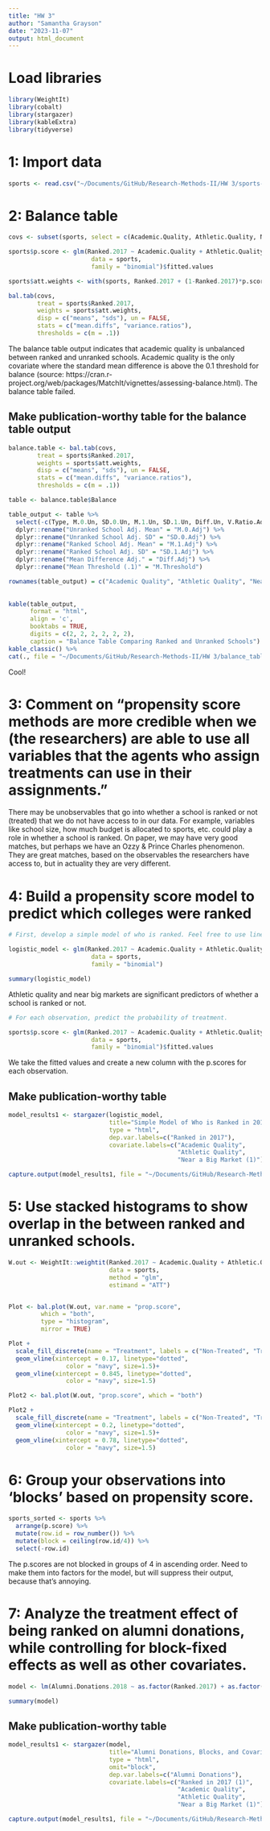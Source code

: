 ```yaml
---
title: "HW 3"
author: "Samantha Grayson"
date: "2023-11-07"
output: html_document
---
```


# Load libraries

```r
library(WeightIt)
library(cobalt)
library(stargazer)
library(kableExtra)
library(tidyverse)
```


# 1: Import data

```r
sports <- read.csv("~/Documents/GitHub/Research-Methods-II/HW 3/sports-and-education.csv")
```


# 2: Balance table

```r
covs <- subset(sports, select = c(Academic.Quality, Athletic.Quality, Near.Big.Market))

sports$p.score <- glm(Ranked.2017 ~ Academic.Quality + Athletic.Quality + Near.Big.Market,
                       data = sports,
                       family = "binomial")$fitted.values

sports$att.weights <- with(sports, Ranked.2017 + (1-Ranked.2017)*p.score/(1-p.score))

bal.tab(covs, 
        treat = sports$Ranked.2017, 
        weights = sports$att.weights,
        disp = c("means", "sds"), un = FALSE, 
        stats = c("mean.diffs", "variance.ratios"),
        thresholds = c(m = .1))

```

The balance table output indicates that academic quality is unbalanced between ranked and unranked schools. Academic quality is the only covariate where the standard mean difference is above the 0.1 threshold for balance (source: https://cran.r-project.org/web/packages/MatchIt/vignettes/assessing-balance.html). The balance table failed.


## Make publication-worthy table for the balance table output

```r
balance.table <- bal.tab(covs, 
        treat = sports$Ranked.2017, 
        weights = sports$att.weights,
        disp = c("means", "sds"), un = FALSE, 
        stats = c("mean.diffs", "variance.ratios"),
        thresholds = c(m = .1))

table <- balance.table$Balance

table_output <- table %>% 
  select(-c(Type, M.0.Un, SD.0.Un, M.1.Un, SD.1.Un, Diff.Un, V.Ratio.Adj, V.Ratio.Un)) %>% 
  dplyr::rename("Unranked School Adj. Mean" = "M.0.Adj") %>% 
  dplyr::rename("Unranked School Adj. SD" = "SD.0.Adj") %>% 
  dplyr::rename("Ranked School Adj. Mean" = "M.1.Adj") %>% 
  dplyr::rename("Ranked School Adj. SD" = "SD.1.Adj") %>% 
  dplyr::rename("Mean Difference Adj." = "Diff.Adj") %>% 
  dplyr::rename("Mean Threshold (.1)" = "M.Threshold") 

rownames(table_output) = c("Academic Quality", "Athletic Quality", "Near a Big Market")
  
  
kable(table_output,
      format = "html",
      align = 'c',
      booktabs = TRUE,
      digits = c(2, 2, 2, 2, 2, 2),
      caption = "Balance Table Comparing Ranked and Unranked Schools") %>%
kable_classic() %>% 
cat(., file = "~/Documents/GitHub/Research-Methods-II/HW 3/balance_table_output.html")

```

Cool!

# 3: Comment on "propensity score methods are more credible when we (the researchers) are able to use all variables that the agents who assign treatments can use in their assignments."

There may be unobservables that go into whether a school is ranked or not (treated) that we do not have access to in our data. For example, variables like school size, how much budget is allocated to sports, etc. could play a role in whether a school is ranked. On paper, we may have very good matches, but perhaps we have an Ozzy & Prince Charles phenomenon. They are great matches, based on the observables the researchers have access to, but in actuality they are very different. 


# 4: Build a propensity score model to predict which colleges were ranked

```r
# First, develop a simple model of who is ranked. Feel free to use linear or logistic regression. Output the coefficients of this model, so that you can show which factors predict (and which don't).

logistic_model <- glm(Ranked.2017 ~ Academic.Quality + Athletic.Quality + as.factor(Near.Big.Market),
                       data = sports,
                       family = "binomial")

summary(logistic_model)
```

Athletic quality and near big markets are significant predictors of whether a school is ranked or not. 

```r
# For each observation, predict the probability of treatment.

sports$p.score <- glm(Ranked.2017 ~ Academic.Quality + Athletic.Quality + Near.Big.Market,
                       data = sports,
                       family = "binomial")$fitted.values

```

We take the fitted values and create a new column with the p.scores for each observation. 


## Make publication-worthy table 

```r
model_results1 <- stargazer(logistic_model, 
                            title="Simple Model of Who is Ranked in 2017 ", 
                            type = "html", 
                            dep.var.labels=c("Ranked in 2017"), 
                            covariate.labels=c("Academic Quality",
                                               "Athletic Quality",
                                               "Near a Big Market (1)")) 

capture.output(model_results1, file = "~/Documents/GitHub/Research-Methods-II/HW 3/logistic_model.html")
```



# 5: Use stacked histograms to show overlap in the between ranked and unranked schools.

```r
W.out <- WeightIt::weightit(Ranked.2017 ~ Academic.Quality + Athletic.Quality + Near.Big.Market,
                            data = sports,
                            method = "glm",
                            estimand = "ATT")


Plot <- bal.plot(W.out, var.name = "prop.score",
         which = "both",
         type = "histogram",
         mirror = TRUE)

Plot + 
  scale_fill_discrete(name = "Treatment", labels = c("Non-Treated", "Treated"))+
  geom_vline(xintercept = 0.17, linetype="dotted", 
                color = "navy", size=1.5)+
  geom_vline(xintercept = 0.845, linetype="dotted", 
                color = "navy", size=1.5)

Plot2 <- bal.plot(W.out, "prop.score", which = "both")

Plot2 + 
  scale_fill_discrete(name = "Treatment", labels = c("Non-Treated", "Treated"))+
  geom_vline(xintercept = 0.2, linetype="dotted", 
                color = "navy", size=1.5)+
  geom_vline(xintercept = 0.78, linetype="dotted", 
                color = "navy", size=1.5)
```


# 6: Group your observations into 'blocks' based on propensity score.

```r
sports_sorted <- sports %>% 
  arrange(p.score) %>% 
  mutate(row.id = row_number()) %>% 
  mutate(block = ceiling(row.id/4)) %>% 
  select(-row.id)
```

The p.scores are not blocked in groups of 4 in ascending order. Need to make them into factors for the model, but will suppress their output, because that's annoying. 


# 7: Analyze the treatment effect of being ranked on alumni donations, while controlling for block-fixed effects as well as other covariates.

```r
model <- lm(Alumni.Donations.2018 ~ as.factor(Ranked.2017) + as.factor(block) + Academic.Quality + Athletic.Quality + as.factor(Near.Big.Market), data = sports_sorted)

summary(model)
```


## Make publication-worthy table 

```r
model_results1 <- stargazer(model, 
                            title="Alumni Donations, Blocks, and Covariates Table", 
                            type = "html", 
                            omit="block",
                            dep.var.labels=c("Alumni Donations"), 
                            covariate.labels=c("Ranked in 2017 (1)",
                                               "Academic Quality",
                                               "Athletic Quality",
                                               "Near a Big Market (1)")) 

capture.output(model_results1, file = "~/Documents/GitHub/Research-Methods-II/HW 3/model.html")
```


